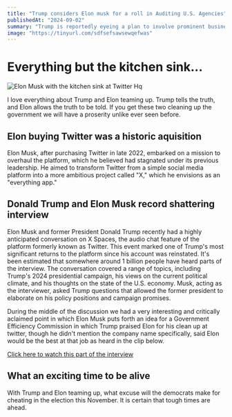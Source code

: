 ```yaml
---
title: "Trump considers Elon musk for a roll in Auditing U.S. Agencies"
publishedAt: "2024-09-02"
summary: "Trump is reportedly eyeing a plan to involve prominent business executives, including Elon, in auditing federal agencies to identify programs to cut."
image: "https://tinyurl.com/sdfsefsawsewqefwas"
---
```


# Everything but the kitchen sink...

![Elon Musk with the kitchen sink at Twitter Hq](https://tinyurl.com/sdfsefsawsewqefwas)

I love everything about Trump and Elon teaming up. Trump tells the truth, and Elon allows the truth to be told. If you get these two cleaning up the government we will have a proserity unlike ever seen before.

## Elon buying Twitter was a historic aquisition

Elon Musk, after purchasing Twitter in late 2022, embarked on a mission to overhaul the platform, which he believed had stagnated under its previous leadership. He aimed to transform Twitter from a simple social media platform into a more ambitious project called "X," which he envisions as an "everything app."

## Donald Trump and Elon Musk record shattering interview

Elon Musk and former President Donald Trump recently had a highly anticipated conversation on X Spaces, the audio chat feature of the platform formerly known as Twitter. This event marked one of Trump's most significant returns to the platform since his account was reinstated.
It's been estimated that somewhere around 1 billion people have heard parts of the interview.
The conversation covered a range of topics, including Trump's 2024 presidential campaign, his views on the current political climate, and his thoughts on the state of the U.S. economy. Musk, acting as the interviewer, asked Trump questions that allowed the former president to elaborate on his policy positions and campaign promises.

During the middle of the discussion we had a very interesting and critically aclaimed point in which Elon Musk puts forth an idea for a Government Efficiency Commission in which Trump praised Elon for his clean up at twitter, though he didn't mention the company name specifically, said Elon would be the best at that job as heard in the clip below.

[Click here to watch this part of the interview](https://youtube.com/watch?v=drDXf6hsNGw)

## What an exciting time to be alive

With Trump and Elon teaming up, what excuse will the democrats make for cheating in the election this November. It is certain that tough times are ahead.
